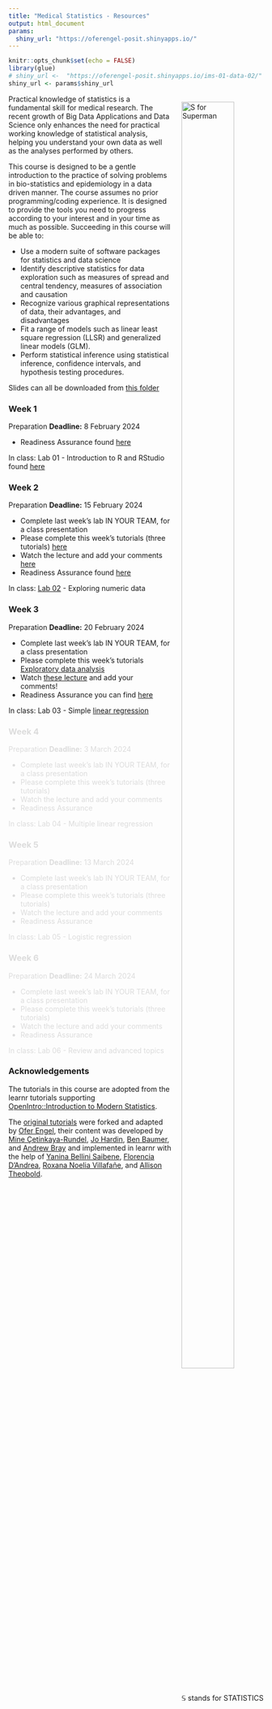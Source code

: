 ```yaml
---
title: "Medical Statistics - Resources"
output: html_document
params:
  shiny_url: "https://oferengel-posit.shinyapps.io/"
---
```


<meta http-equiv='cache-control' content='no-cache'>

<meta http-equiv='expires' content='0'>

<meta http-equiv='pragma' content='no-cache'>

```{=html}
<style>
.column-left{
  float: left;
  width: 75%;
  text-align: left;
}
.column-right{
  float: right;
  width: 40%;
  text-align: right;
  padding-left: 10px;
}

.column-full{
  float: none;
  width: 100%;
  text-align: left;
}



.column-right-text-left{
  float: right;
  width: 40%;
  text-align: left;
  font-size: 10px;
}




.column-right-text-center{
  float: right;
  width: 25%;
  text-align: center;
  font-size: 16px;
  margin: 10px 10px 10px 10px;
}

.RUsers {
  padding: 1em;
  background: aliceblue;
  color: black;
}


</style>
```
```r
knitr::opts_chunk$set(echo = FALSE)
library(glue)
# shiny_url <-  "https://oferengel-posit.shinyapps.io/ims-01-data-02/"
shiny_url <- params$shiny_url
```

::: {style="float: right; margin: 0px 0px 20px 20px"}
<img src="images/sperman.gif" alt="S for Superman" width="80%" height="80%"/> <br/><br/> $\mathbb{S}$ stands for STATISTICS
:::

Practical knowledge of statistics is a fundamental skill for medical research. The recent growth of Big Data Applications and Data Science only enhances the need for practical working knowledge of statistical analysis, helping you understand your own data as well as the analyses performed by others.

This course is designed to be a gentle introduction to the practice of solving problems in bio-statistics and epidemiology in a data driven manner. The course assumes no prior programming/coding experience. It is designed to provide the tools you need to progress according to your interest and in your time as much as possible. Succeeding in this course will be able to:

-   Use a modern suite of software packages for statistics and data science
-   Identify descriptive statistics for data exploration such as measures of spread and central tendency, measures of association and causation
-   Recognize various graphical representations of data, their advantages, and disadvantages
-   Fit a range of models such as linear least square regression (LLSR) and generalized linear models (GLM).
-   Perform statistical inference using statistical inference, confidence intervals, and hypothesis testing procedures.

Slides can all be downloaded from [this folder](https://bit.ly/3w8HEpv)

### Week 1

Preparation **Deadline:** 8 February 2024

-   Readiness Assurance found [here](https://bit.ly/488ZIwV)

In class: Lab 01 - Introduction to R and RStudio found [here](https://bit.ly/3w8DPk9)

### Week 2

Preparation **Deadline:** 15 February 2024

-   Complete last week's lab IN YOUR TEAM, for a class presentation
-   Please complete this week's tutorials (three tutorials) [here](https://bit.ly/3OzsqAb)
-   Watch the lecture and add your comments [here](https://bit.ly/3OvGDhy)
-   Readiness Assurance found [here](https://bit.ly/48axDW3)

In class: [Lab 02](https://bit.ly/3wdzpIy) - Exploring numeric data 

<!-- https://www.stat.uchicago.edu/~yibi/s220/labs/lab02.html -->

### Week 3

Preparation **Deadline:** 20 February 2024

-   Complete last week's lab IN YOUR TEAM, for a class presentation
-   Please complete this week's tutorials [Exploratory data analysis](02-explore/)
-   Watch [these lecture](https://bit.ly/48cta58) and add your comments!
-   Readiness Assurance you can find [here](https://bit.ly/3SK4Cuu)

In class: Lab 03 - Simple [linear regression](https://oferengel.github.io/ims-tutorials-4-umcg/support/assignments/04_SLR/)


::: {style="color:#dcdcdc;"}

### Week 4

Preparation **Deadline:** 3 March 2024

-   Complete last week's lab IN YOUR TEAM, for a class presentation
-   Please complete this week's tutorials (three tutorials)\
-   Watch the lecture and add your comments
-   Readiness Assurance

In class: Lab 04 - Multiple linear regression

### Week 5

Preparation **Deadline:** 13 March 2024

-   Complete last week's lab IN YOUR TEAM, for a class presentation
-   Please complete this week's tutorials (three tutorials)\
-   Watch the lecture and add your comments
-   Readiness Assurance

In class: Lab 05 - Logistic regression

### Week 6

Preparation **Deadline:** 24 March 2024

-   Complete last week's lab IN YOUR TEAM, for a class presentation
-   Please complete this week's tutorials (three tutorials)\
-   Watch the lecture and add your comments
-   Readiness Assurance

In class: Lab 06 - Review and advanced topics
:::

### Acknowledgements

The tutorials in this course are adopted from the learnr tutorials supporting [OpenIntro::Introduction to Modern Statistics](https://openintro-ims.netlify.app/).

The [original tutorials](https://openintrostat.github.io/ims-tutorials/) were forked and adapted by [Ofer Engel](https://www.rug.nl/cf/university-college-fryslan/about-ucf/dr-ofer-engel?lang=en), their content was developed by [Mine Çetinkaya-Rundel](https://github.com/mine-cetinkaya-rundel), [Jo Hardin](https://github.com/hardin47), [Ben Baumer](https://github.com/beanumber), and [Andrew Bray](https://github.com/andrewpbray) and implemented in learnr with the help of [Yanina Bellini Saibene](https://github.com/yabellini), [Florencia D’Andrea](https://github.com/flor14), [Roxana Noelia Villafañe](https://github.com/data-datum), and [Allison Theobold](https://github.com/atheobold).
